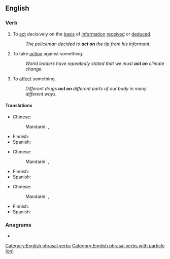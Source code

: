 {{also|acton|Acton}}
==English==

===Verb===
{{en-verb|*}}

# To [[act]] decisively on the [[basis]] of [[information]] [[receive]]d or [[deduce]]d.
#: ''The policeman decided to '''act on''' the tip from his informant.''
# To take [[action]] against something.
#: ''World leaders have repeatedly stated that we must '''act on''' climate change.''
# {{lb|en|medicine}} To [[affect]] something.
#: ''Different drugs '''act on''' different parts of our body in many different ways.''

====Translations====
{{trans-top|act decisively}}
* Chinese:
*: Mandarin: {{t|cmn|[[採取]][[行動]]|sc=Hani}}, {{t|cmn|[[采取]][[行动]]|tr=cǎiqǔ xíngdòng|sc=Hani}}
{{trans-mid}}
* Finnish: {{t|fi|[[toimia]] [[jonkin]] [[perusteella]]}}
* Spanish: {{t-needed|es}}
{{trans-bottom}}

{{trans-top|take action}}
* Chinese:
*: Mandarin: {{t|cmn|[[採取]][[行動]]|sc=Hani}}, {{t|cmn|[[采取]][[行动]]|tr=cǎiqǔ xíngdòng|sc=Hani}}
{{trans-mid}}
* Finnish: {{t+|fi|torjua}}
* Spanish: {{t-needed|es}}
{{trans-bottom}}

{{trans-top|(medicine) affect}}
* Chinese:
*: Mandarin: {{t+|cmn|影響}}, {{t+|cmn|影响|tr=yǐngxiǎng}}
{{trans-mid}}
* Finnish: {{t+|fi|vaikuttaa}}
* Spanish: {{t-needed|es}}
{{trans-bottom}}

===Anagrams===
* {{anagrams|en|a=acnot|Canto|canto|octan}}

[[Category:English phrasal verbs]]
[[Category:English phrasal verbs with particle (on)]]